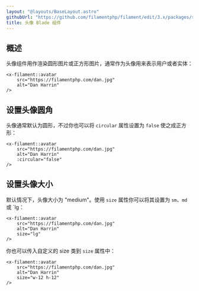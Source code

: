 ```yaml
---
layout: "@layouts/BaseLayout.astro"
githubUrl: "https://github.com/filamentphp/filament/edit/3.x/packages/support/docs/09-blade-components/02-avatar.md"
title: 头像 Blade 组件
---
```


## 概述

头像组件用作渲染圆形图片或正方形图片，通常作为头像用来表示用户或者实体：

```blade
<x-filament::avatar
    src="https://filamentphp.com/dan.jpg"
    alt="Dan Harrin"
/>
```

## 设置头像圆角

头像通常默认为圆形，不过你也可以将 `circular` 属性设置为 `false` 使之成正方形：

```blade
<x-filament::avatar
    src="https://filamentphp.com/dan.jpg"
    alt="Dan Harrin"
    :circular="false"
/>
```

## 设置头像大小

默认情况下，头像大小为 "medium"。使用 `size` 属性你可以将其设置为 `sm`、`md` 或 `lg：

```blade
<x-filament::avatar
    src="https://filamentphp.com/dan.jpg"
    alt="Dan Harrin"
    size="lg"
/>
```

你也可以传入自定义的 size 类到 `size` 属性中：

```blade
<x-filament::avatar
    src="https://filamentphp.com/dan.jpg"
    alt="Dan Harrin"
    size="w-12 h-12"
/>
